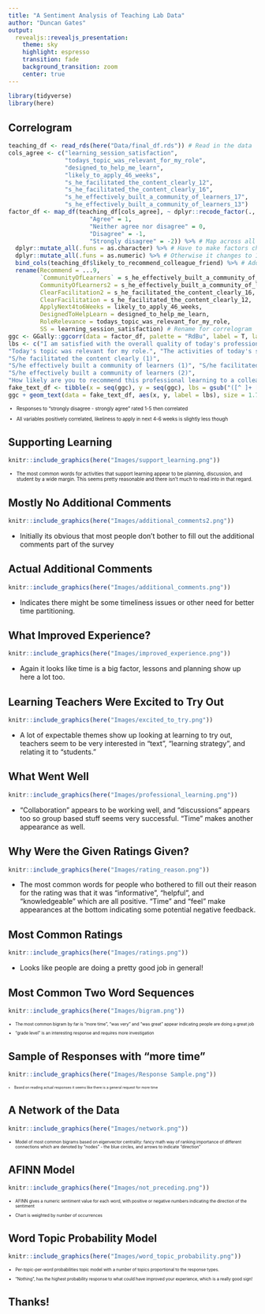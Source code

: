 ```yaml
---
title: "A Sentiment Analysis of Teaching Lab Data"
author: "Duncan Gates"
output:
  revealjs::revealjs_presentation:
    theme: sky
    highlight: espresso
    transition: fade
    background_transition: zoom
    center: true
---
```


```r
library(tidyverse)
library(here)
```

## **Correlogram**

```r
teaching_df <- read_rds(here("Data/final_df.rds")) # Read in the data
cols_agree <- c("learning_session_satisfaction", 
                "todays_topic_was_relevant_for_my_role", 
                "designed_to_help_me_learn", 
                "likely_to_apply_46_weeks",
                "s_he_facilitated_the_content_clearly_12",
                "s_he_facilitated_the_content_clearly_16",
                "s_he_effectively_built_a_community_of_learners_17",
                "s_he_effectively_built_a_community_of_learners_13")
factor_df <- map_df(teaching_df[cols_agree], ~ dplyr::recode_factor(., "Strongly agree" = 2,
                       "Agree" = 1,
                       "Neither agree nor disagree" = 0,
                       "Disagree" = -1,
                       "Strongly disagree" = -2)) %>% # Map across all agree based columns to change to 2,1,0,-1,2
  dplyr::mutate_all(.funs = as.character) %>% # Have to make factors characters before numeric
  dplyr::mutate_all(.funs = as.numeric) %>% # Otherwise it changes to 1-5, purely aesthetic preference here
  bind_cols(teaching_df$likely_to_recommend_colleague_friend) %>% # Add other numeric column from df
  rename(Recommend = ...9, 
         `CommunityOfLearners` = s_he_effectively_built_a_community_of_learners_13,
         CommunityOfLearners2 = s_he_effectively_built_a_community_of_learners_17,
         ClearFacilitation2 = s_he_facilitated_the_content_clearly_16,
         ClearFacilitation = s_he_facilitated_the_content_clearly_12,
         ApplyNext4to6Weeks = likely_to_apply_46_weeks,
         DesignedToHelpLearn = designed_to_help_me_learn,
         RoleRelevance = todays_topic_was_relevant_for_my_role,
         SS = learning_session_satisfaction) # Rename for correlogram
ggc <- GGally::ggcorr(data = factor_df, palette = "RdBu", label = T, label_size = 5, label_color = "white", hjust = 0.8, method = "pairwise", size = 0)
lbs <- c("I am satisfied with the overall quality of today's professional learning session.", 
"Today's topic was relevant for my role.", "The activities of today's session were well-designed to help me learn.", "How likely are you to apply this learning to your practice in the next 4-6 weeks?", 
"S/he facilitated the content clearly (1)", 
"S/he effectively built a community of learners (1)", "S/he facilitated the content clearly (2)", 
"S/he effectively built a community of learners (2)",
"How likely are you to recommend this professional learning to a colleague or friend?")
fake_text_df <- tibble(x = seq(ggc), y = seq(ggc), lbs = gsub("([^ ]+ [^ ]+) ", "\\1\n", lbs))
ggc + geom_text(data = fake_text_df, aes(x, y, label = lbs), size = 1.75, hjust = 0.58, vjust = 0.39, fontface = "bold") # Correlogram with some text adjustments to make things clear
```

<div style="font-size:70%;" >
- Responses to "strongly disagree - strongly agree" rated 1-5 then correlated

- All variables positively correlated, likeliness to apply in next 4-6 weeks is slightly less though
</div>

## **Supporting Learning**


```r
knitr::include_graphics(here("Images/support_learning.png"))
```

<div style="font-size:70%;" >
- The most common words for activities that support learning appear to be planning, discussion, and student by a wide margin. This seems pretty reasonable and there isn’t much to read into in that regard.
</div>

## **Mostly No Additional Comments**

```r
knitr::include_graphics(here("Images/additional_comments2.png"))
```

- Initially its obvious that most people don’t bother to fill out the additional comments part of the survey

## **Actual Additional Comments**


```r
knitr::include_graphics(here("Images/additional_comments.png"))
```

- Indicates there might be some timeliness issues or other need for better time partitioning.

## **What Improved Experience?**


```r
knitr::include_graphics(here("Images/improved_experience.png"))
```

- Again it looks like time is a big factor, lessons and planning show up here a lot too.

## **Learning Teachers Were Excited to Try Out**

```r
knitr::include_graphics(here("Images/excited_to_try.png"))
```

- A lot of expectable themes show up looking at learning to try out, teachers seem to be very interested in “text”, “learning strategy”, and relating it to “students.”

## **What Went Well**


```r
knitr::include_graphics(here("Images/professional_learning.png"))
```

- “Collaboration” appears to be working well, and “discussions” appears too so group based stuff seems very successful. “Time” makes another appearance as well.

## **Why Were the Given Ratings Given?**


```r
knitr::include_graphics(here("Images/rating_reason.png"))
```

- The most common words for people who bothered to fill out their reason for the rating was that it was “informative”, “helpful”, and “knowledgeable” which are all positive. “Time” and “feel” make appearances at the bottom indicating some potential negative feedback.

## **Most Common Ratings**

```r
knitr::include_graphics(here("Images/ratings.png"))
```

- Looks like people are doing a pretty good job in general!

## **Most Common Two Word Sequences**

```r
knitr::include_graphics(here("Images/bigram.png"))
```

<div style="font-size:60%;" >
- The most common bigram by far is "more time", "was very" and "was great" appear indicating people are doing a great job

- "grade level" is an interesting response and requires more investigation
</div>

## **Sample of Responses with "more time"**

```r
knitr::include_graphics(here("Images/Response Sample.png"))
```

<div style="font-size:50%;" >
- Based on reading actual responses it seems like there is a general request for more time
</div>

## **A Network of the Data**

```r
knitr::include_graphics(here("Images/network.png"))
```

<div style="font-size:60%;" >
- Model of most common bigrams based on eigenvector centrality: fancy math way of ranking importance of different connections which are denoted by "nodes" - the blue circles, and arrows to indicate "direction" 
</div>

## **AFINN Model**

```r
knitr::include_graphics(here("Images/not_preceding.png"))
```

<div style="font-size:60%;" >
- AFINN gives a numeric sentiment value for each word, with positive or negative numbers indicating the direction of the sentiment

- Chart is weighted by number of occurrences
</div>

## **Word Topic Probability Model**

```r
knitr::include_graphics(here("Images/word_topic_probability.png"))
```

<div style="font-size:60%;" >
- Per-topic-per-word probabilities topic model with a number of topics proportional to the response types.

- “Nothing”, has the highest probability response to what could have improved your experience, which is a really good sign!
</div>

## **Thanks!**
